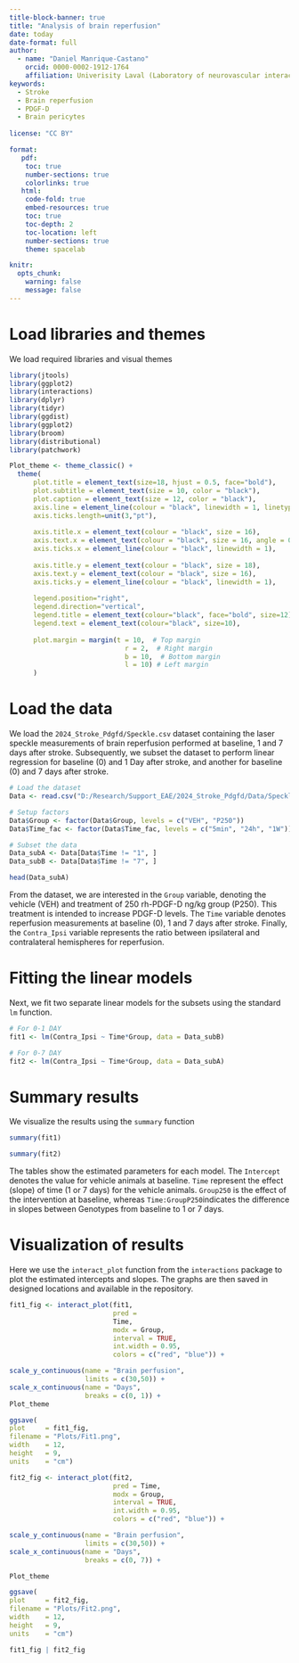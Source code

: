 ---
title-block-banner: true
title: "Analysis of brain reperfusion"
date: today
date-format: full
author: 
  - name: "Daniel Manrique-Castano"
    orcid: 0000-0002-1912-1764
    affiliation: Univerisity Laval (Laboratory of neurovascular interactions) 
keywords: 
  - Stroke
  - Brain reperfusion
  - PDGF-D
  - Brain pericytes
   
license: "CC BY"

format:
   pdf: 
    toc: true
    number-sections: true
    colorlinks: true
   html:
    code-fold: true
    embed-resources: true
    toc: true
    toc-depth: 2
    toc-location: left
    number-sections: true
    theme: spacelab

knitr:
  opts_chunk: 
    warning: false
    message: false
---

# Load libraries and themes

We load required libraries and visual themes

```{r}
library(jtools)
library(ggplot2)
library(interactions)
library(dplyr)
library(tidyr)
library(ggdist)
library(ggplot2)
library(broom)
library(distributional)
library(patchwork)

Plot_theme <- theme_classic() +
  theme(
      plot.title = element_text(size=18, hjust = 0.5, face="bold"),
      plot.subtitle = element_text(size = 10, color = "black"),
      plot.caption = element_text(size = 12, color = "black"),
      axis.line = element_line(colour = "black", linewidth = 1, linetype = "solid"),
      axis.ticks.length=unit(3,"pt"),
     
      axis.title.x = element_text(colour = "black", size = 16),
      axis.text.x = element_text(colour = "black", size = 16, angle = 0, hjust = 0.5),
      axis.ticks.x = element_line(colour = "black", linewidth = 1),
      
      axis.title.y = element_text(colour = "black", size = 18),
      axis.text.y = element_text(colour = "black", size = 16),
      axis.ticks.y = element_line(colour = "black", linewidth = 1),
      
      legend.position="right",
      legend.direction="vertical",
      legend.title = element_text(colour="black", face="bold", size=12),
      legend.text = element_text(colour="black", size=10),
      
      plot.margin = margin(t = 10,  # Top margin
                             r = 2,  # Right margin
                             b = 10,  # Bottom margin
                             l = 10) # Left margin
      ) 
```

# Load the data

We load the `2024_Stroke_Pdgfd/Speckle.csv` dataset containing the laser speckle measurements of brain reperfusion performed at baseline, 1 and 7 days after stroke. Subsequently, we subset the dataset to perform linear regression for baseline (0) and 1 Day after stroke, and another for baseline (0) and 7 days after stroke.

```{r}
# Load the dataset
Data <- read.csv("D:/Research/Support_EAE/2024_Stroke_Pdgfd/Data/Speckle.csv", header = TRUE)

# Setup factors
Data$Group <- factor(Data$Group, levels = c("VEH", "P250"))
Data$Time_fac <- factor(Data$Time_fac, levels = c("5min", "24h", "1W"))

# Subset the data
Data_subA <- Data[Data$Time != "1", ]
Data_subB <- Data[Data$Time != "7", ]

head(Data_subA)
```
From the dataset, we are interested in the `Group` variable, denoting the vehicle (VEH) and treatment of 250 rh-PDGF-D ng/kg group (P250). This treatment is intended to increase PDGF-D levels. The `Time` variable denotes reperfusion measurements at baseline (0), 1 and 7 days after stroke. Finally, the `Contra_Ipsi` variable represents the ratio between ipsilateral and contralateral hemispheres for reperfusion.

# Fitting the linear models

Next, we fit two separate linear models for the subsets using the standard `lm` function.

```{r}
# For 0-1 DAY
fit1 <- lm(Contra_Ipsi ~ Time*Group, data = Data_subB) 

# For 0-7 DAY
fit2 <- lm(Contra_Ipsi ~ Time*Group, data = Data_subA) 
```

# Summary results

We visualize the results using the `summary` function

```{r}
summary(fit1)

summary(fit2)
```
The tables show the estimated parameters for each model. The `Intercept` denotes the value for vehicle animals at baseline. `Time` represent the effect (slope) of time (1 or 7 days) for the vehicle animals. `Group250` is the effect of the intervention at baseline, whereas `Time:GroupP250`indicates the difference in slopes between Genotypes from baseline to 1 or 7 days. 

# Visualization of results

Here we use the `interact_plot` function from the `interactions` package to plot the estimated intercepts and slopes. The graphs are then saved in designed locations and available in the repository.

```{r}
fit1_fig <- interact_plot(fit1, 
                          pred = 
                          Time, 
                          modx = Group, 
                          interval = TRUE,
                          int.width = 0.95, 
                          colors = c("red", "blue")) +

scale_y_continuous(name = "Brain perfusion",
                   limits = c(30,50)) +
scale_x_continuous(name = "Days",
                   breaks = c(0, 1)) +
Plot_theme

ggsave(
plot     = fit1_fig, 
filename = "Plots/Fit1.png", 
width    = 12, 
height   = 9, 
units    = "cm")

fit2_fig <- interact_plot(fit2, 
                          pred = Time, 
                          modx = Group, 
                          interval = TRUE,
                          int.width = 0.95, 
                          colors = c("red", "blue")) +

scale_y_continuous(name = "Brain perfusion",
                   limits = c(30,50)) +
scale_x_continuous(name = "Days",
                   breaks = c(0, 7)) +

Plot_theme

ggsave(
plot     = fit2_fig, 
filename = "Plots/Fit2.png", 
width    = 12, 
height   = 9, 
units    = "cm")

fit1_fig | fit2_fig
```

